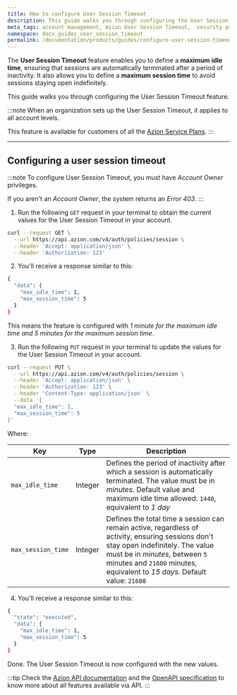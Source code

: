 ```yaml
---
title: How to configure User Session Timeout
description: This guide walks you through configuring the User Session Timeout feature to protect your account from unauthorized access.
meta_tags: account management, Azion User Session Timeout,  security policies
namespace: docs_guides_user_session_timeout
permalink: /documentation/products/guides/configure-user-session-timeout/
---
```



The **User Session Timeout** feature enables you to define a **maximum idle time**, ensuring that sessions are automatically terminated after a period of inactivity. It also allows you to define a **maximum session time** to avoid sessions staying open indefinitely.

This guide walks you through configuring the User Session Timeout feature.

<LinkButton link="/en/documentation/products/accounts/user-session-timeout/" label="Go to User Session Timeout reference" severity="secondary" target="_blank" />

:::note
When an organization sets up the User Session Timeout, it applies to all account levels.

This feature is available for customers of all the [Azion Service Plans](https://www.azion.com/en/professional-services/).
:::

---

## Configuring a user session timeout

:::note
To configure User Session Timeout, you must have *Account Owner* privileges.

If you aren't an *Account Owner*, the system returns an *Error 403*.
:::

1. Run the following `GET` request in your terminal to obtain the current values for the User Session Timeout in your account. 

```bash
curl --request GET \
  --url https://api.azion.com/v4/auth/policies/session \
  --header 'Accept: application/json' \
  --header 'Authorization: 123'
```

2. You'll receive a response similar to this:

```bash
{
  "data": {
    "max_idle_time": 1,
    "max_session_time": 5
  }
}
```

This means the feature is configured with *1 minute for the maximum idle time and 5 minutes for the maximum session time*.

3. Run the following `PUT` request in your terminal to update the values for the User Session Timeout in your account. 

```bash
curl --request PUT \
  --url https://api.azion.com/v4/auth/policies/session \
  --header 'Accept: application/json' \
  --header 'Authorization: 123' \
  --header 'Content-Type: application/json' \
  --data '{
  "max_idle_time": 1,
  "max_session_time": 5
}'
```

Where: 

| Key | Type | Description |
| ----------- | ----------- | ----------- |
| `max_idle_time` | Integer | Defines the period of inactivity after which a session is automatically terminated. The value must be in *minutes*. Default value and maximum idle time allowed: `1440`, equivalent to *1 day* |
| `max_session_time` | Integer | Defines the total time a session can remain active, regardless of activity, ensuring sessions don't stay open indefinitely. The value must be in *minutes*, between `5` minutes and `21600` minutes, equivalent to *15 days*. Default value: `21600` |

4. You'll receive a response similar to this:

```bash
{
  "state": "executed",
  "data": {
    "max_idle_time": 1,
    "max_session_time": 5
  }
}
```

Done. The User Session Timeout is now configured with the new values.

:::tip
Check the [Azion API documentation](https://api.azion.com/) and the [OpenAPI specification](https://github.com/aziontech/azionapi-openapi/) to know more about all features available via API.
:::
